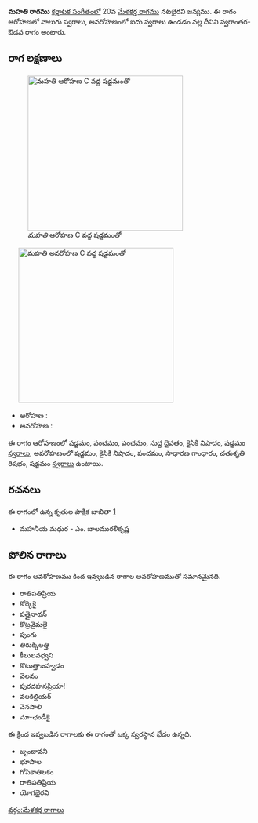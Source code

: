 {{Infobox ragam
	| name          	= మహతి
	| synonym	    	= 
	| mela          	= 
	| chakra        	= 
	| janaka        	= 
	| type          	= స్వరాంతర-ఔడవ
	| arohanam      	= {{svaraC|S|P|P|D1|N2|S'}} 
	| avarohanam    	= {{svaraC|S'|N2|P|G2|R2|S}}
	| jeeva         	=
	| chhaya        	=
	| nyasa         	=
	| vishesha      	= 
	| equivalent  		= 
}}
{{కర్ణాటక సంగీత రాగాలు}}
'''మహతి రాగము''' [[కర్ణాటక సంగీతం]]లో 20వ [[మేళకర్త రాగము]] నటభైరవి జన్యము.  ఈ రాగం ఆరోహణలో నాలుగు స్వరాలు, అవరోహణంలో ఐదు స్వరాలు ఉండడం వల్ల దీనిని స్వరాంతర-ఔడవ రాగం అంటారు.


==రాగ లక్షణాలు==
[[Image:mahati_ar_kb2wiki.png|thumb|right|316px|''మహతి'' ఆరోహణ C వద్ద షడ్జమంతో]]
	[[Image:mahati_av_kb2wiki.png|thumb|right|316px|''మహతి'' అవరోహణ C వద్ద షడ్జమంతో]]

* ఆరోహణ : {{svaraC|S|P|P|D1|N2|S'}} 
* అవరోహణ : {{svaraC|S'|N2|P|G2|R2|S}}

ఈ రాగం ఆరోహణంలో షడ్జమం, పంచమం, పంచమం, సుద్ద దైవతం, కైసికి నిషాదం, షడ్జమం [[స్వరాలు]], అవరోహణంలో షడ్జమం, కైసికి నిషాదం, పంచమం, సాధారణ  గాంధారం, చతుశృతి రిషభం, షడ్జమం [[స్వరాలు]] ఉంటాయి.

==రచనలు==
ఈ రాగంలో ఉన్న కృతుల పాక్షిక జాబితా [https://github.com/ssrihari/ragavardhini/blob/master/ragas/kritis.psv]
* మహనీయ మధుర - ఎం. బాలమురళీకృష్ణ




==పోలిన రాగాలు==
ఈ రాగం అవరోహణము కింద ఇవ్వబడిన రాగాల అవరోహణముతో సమానమైనది.
* రాతిపతిప్రియ
* కోర్కెకై
*  షత్తైనాథన్
* కొట్రవైమలై
* పుంగు
* తిరుక్కిలత్తి
* కీలులవధ్వని
* కొటుత్తాజహ్వడం
* వెలవం
* పురదహనప్రియా!
* వలకిల్లియర్
*  వెనపాలి
* మా-ఛండీకై

ఈ క్రింద ఇవ్వబడిన రాగాలకు ఈ రాగంతో ఒక్క స్వరస్థాన భేదం ఉన్నది.
* బృందావని
* భూపాల
* గోపికాతిలకం
* రాతిపతిప్రియ
* యోగభైరవి



[[వర్గం:మేళకర్త రాగాలు]]